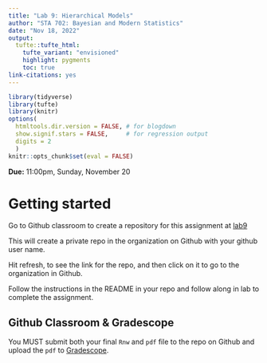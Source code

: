 ```yaml
---
title: "Lab 9: Hierarchical Models"
author: "STA 702: Bayesian and Modern Statistics"
date: "Nov 18, 2022"
output: 
  tufte::tufte_html:
    tufte_variant: "envisioned"
    highlight: pygments
    toc: true
link-citations: yes
---
```


```r
library(tidyverse)
library(tufte)
library(knitr)
options(
  htmltools.dir.version = FALSE, # for blogdown
  show.signif.stars = FALSE,     # for regression output
  digits = 2
  )
knitr::opts_chunk$set(eval = FALSE)
```

**Due:** 11:00pm, Sunday, November 20



# Getting started

Go to Github classroom to create a repository for this assignment  at [lab9](https://classroom.github.com/a/LuZZ48Xg)

This will create a private repo in the organization on Github with your github user name. 

Hit refresh, to see the link for the repo, and then click on it to go to the organization in Github.

Follow the instructions in the README in your repo and follow along in lab to complete the assignment. 

## Github Classroom & Gradescope

You MUST submit both your final `Rnw` and `pdf` file to the repo on Github and upload the `pdf` to [Gradescope](https://www.gradescope.com/courses/431637). 





    